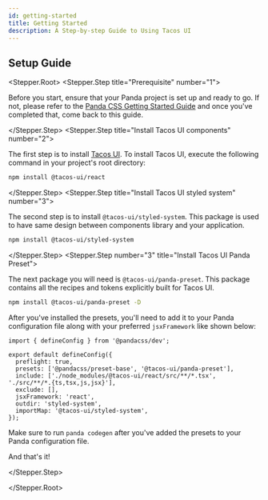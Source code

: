 ```yaml
---
id: getting-started
title: Getting Started
description: A Step-by-step Guide to Using Tacos UI
---
```



## Setup Guide

<Stepper.Root>
<Stepper.Step title="Prerequisite" number="1">

Before you start, ensure that your Panda project is set up and ready to go. If not, please refer to the
[Panda CSS Getting Started Guide](https://panda-css.com/docs/overview/getting-started#framework-guides) and once you've
completed that, come back to this guide.

</Stepper.Step>
<Stepper.Step title="Install Tacos UI components" number="2">

The first step is to install [Tacos UI](https://tacos-ui.com). To install Tacos UI, execute the following command in your project's root directory:

```bash
npm install @tacos-ui/react
```

</Stepper.Step>
<Stepper.Step title="Install Tacos UI styled system" number="3">

The second step is to install `@tacos-ui/styled-system`. This package is used to have same design between components
library and your application.

```bash
npm install @tacos-ui/styled-system
```

</Stepper.Step>
<Stepper.Step number="3" title="Install Tacos UI Panda Preset">

The next package you will need is `@tacos-ui/panda-preset`. This package contains all the recipes and tokens explicitly
built for Tacos UI.

```bash
npm install @tacos-ui/panda-preset -D
```

After you've installed the presets, you'll need to add it to your Panda configuration file along with your preferred
`jsxFramework` like shown below:

```tsx
import { defineConfig } from '@pandacss/dev';

export default defineConfig({
  preflight: true,
  presets: ['@pandacss/preset-base', '@tacos-ui/panda-preset'],
  include: ['./node_modules/@tacos-ui/react/src/**/*.tsx', './src/**/*.{ts,tsx,js,jsx}'],
  exclude: [],
  jsxFramework: 'react',
  outdir: 'styled-system',
  importMap: '@tacos-ui/styled-system',
});
```

Make sure to run `panda codegen` after you've added the presets to your Panda configuration file.

And that's it!

</Stepper.Step>

</Stepper.Root>
